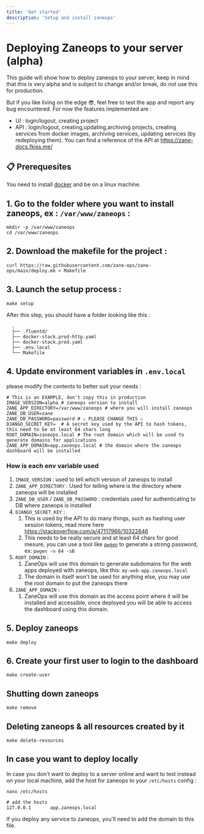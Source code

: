 ```yaml
---
title: 'Get started'
description: 'Setup and install zaneops'
---
```


# Deploying Zaneops to your server (alpha)

This guide will show how to deploy zaneops to your server, keep in mind that this is very alpha and is subject to change
and/or break, do not use this for production.

But if you like living on the edge 😎, feel free to test the app and report any bug encountered.
For now the features implemented are :

- UI : login/logout, creating project
- API : login/logout, creating,updating,archiving projects, creating services from docker images, archiving services,
  updating services (by redeploying them). You can find a reference of the API
  at https://zane-docs.fkiss.me/

## 📋 Prerequesites

You need to install [docker](https://docs.docker.com/engine/install/) and be on a linux machine.

## 1. Go to the folder where you want to install zaneops, ex : `/var/www/zaneops` :

```shell
mkdir -p /var/www/zaneops 
cd /var/www/zaneops
```

## 2. Download the makefile for the project :

```shell
curl https://raw.githubusercontent.com/zane-ops/zane-ops/main/deploy.mk > Makefile
```

## 3. Launch the setup process :

```shell
make setup
```

After this step, you should have a folder looking like this :

```
  .
  ├── .fluentd/
  ├── docker-stack.prod-http.yaml
  ├── docker-stack.prod.yaml
  ├── .env.local
  └── Makefile
```

## 4. Update environment variables in `.env.local`

please modify the contents to better suit your needs :

```shell
# This is an EXAMPLE, don't copy this in production
IMAGE_VERSION=alpha # zaneops version to install
ZANE_APP_DIRECTORY=/var/www/zaneops # where you will install zaneops 
ZANE_DB_USER=zane
ZANE_DB_PASSWORD=password # ⚠️ PLEASE CHANGE THIS ⚠️ 
DJANGO_SECRET_KEY=  # A secret key used by the API to hash tokens, this need to be at least 64 chars long
ROOT_DOMAIN=zaneops.local # The root domain which will be used to generate domains for applications
ZANE_APP_DOMAIN=app.zaneops.local # the domain where the zaneops dashboard will be installed 
```

### How is each env variable used

1. `IMAGE_VERSION` : used to tell which version of zaneops to install
2. `ZANE_APP_DIRECTORY` : Used for telling where is the directory where zaneops will be installed
3. `ZANE_DB_USER` / `ZANE_DB_PASSWORD` : credentials used for authenticating to DB where zaneops is installed
4. `DJANGO_SECRET_KEY` :
    1. This is used by the API to do many things, such as hashing user session tokens, read more
       here  https://stackoverflow.com/a/47117966/10322846
    2. This needs to be really secure and at least 64 chars for good mesure, you can use a tool
       like [`pwgen`](https://github.com/kherrick/pwgen)
       to generate a strong password, ex: `pwgen -n 64 -sB`
5. `ROOT_DOMAIN` :
    1. ZaneOps will use this domain to generate subdomains for the web apps deployed with zaneops, like
       this: `my-web-app.zaneops.local`
    2. The domain in itself won't be used for anything else, you may use the root domain to put the zaneops there
6. `ZANE_APP_DOMAIN` :
    1. ZaneOps will use this domain as the access point where it will be installed and accessible, once deployed you
       will be able to access the dashboard using this domain.

## 5.️ Deploy zaneops

```shell
make deploy
```

## 6.️ Create your first user to login to the dashboard

```shell
make create-user
```

## Shutting down zaneops

```shell
make remove
```

## Deleting zaneops & all resources created by it

```shell
make delete-resources
```

## In case you want to deploy locally

In case you don't want to deploy to a server online and want to test instead
on your local machine, add the host for zaneops to your `/etc/hosts` config :

```shell
nano /etc/hosts

# add the hosts
127.0.0.1       app.zaneops.local
```

If you deploy any service to zaneops, you'll need to add the domain to this file.